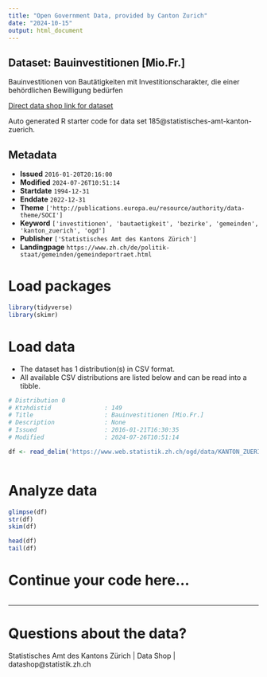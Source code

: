 ```yaml
---
title: "Open Government Data, provided by Canton Zurich"
date: "2024-10-15"
output: html_document
---
```


## Dataset: Bauinvestitionen [Mio.Fr.]

Bauinvestitionen von Bautätigkeiten mit Investitionscharakter, die einer behördlichen Bewilligung bedürfen

[Direct data shop link for dataset](https://www.zh.ch/de/politik-staat/statistik-daten/datenkatalog.html#/datasets/185@statistisches-amt-kanton-zuerich)

Auto generated R starter code for data set 185@statistisches-amt-kanton-zuerich.

## Metadata

- **Issued** `2016-01-20T20:16:00`
- **Modified** `2024-07-26T10:51:14`
- **Startdate** `1994-12-31`
- **Enddate** `2022-12-31`
- **Theme** `['http://publications.europa.eu/resource/authority/data-theme/SOCI']`
- **Keyword** `['investitionen', 'bautaetigkeit', 'bezirke', 'gemeinden', 'kanton_zuerich', 'ogd']`
- **Publisher** `['Statistisches Amt des Kantons Zürich']`
- **Landingpage** `https://www.zh.ch/de/politik-staat/gemeinden/gemeindeportraet.html`


# Load packages

```r

library(tidyverse)
library(skimr)

```

# Load data

-   The dataset has 1 distribution(s) in CSV format.
-   All available CSV distributions are listed below and can be read into a tibble.

```r

# Distribution 0
# Ktzhdistid               : 149
# Title                    : Bauinvestitionen [Mio.Fr.]
# Description              : None
# Issued                   : 2016-01-21T16:30:35
# Modified                 : 2024-07-26T10:51:14

df <- read_delim('https://www.web.statistik.zh.ch/ogd/data/KANTON_ZUERICH_182.csv')



```

# Analyze data

```r

glimpse(df)
str(df)
skim(df)

head(df)
tail(df)

```

# Continue your code here...

```r

```

------------------------------------------------------------------------

# Questions about the data?

Statistisches Amt des Kantons Zürich | Data Shop | datashop@statistik.zh.ch

